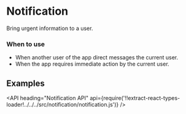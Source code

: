 <!--
Copyright (c) 2018 Uber Technologies, Inc.

This source code is licensed under the MIT license found in the
LICENSE file in the root directory of this source tree.
-->




# Notification

Bring urgent information to a user.

### When to use

- When another user of the app direct messages the current user.
- When the app requires immediate action by the current user.

## Examples

<Example title="Basic Usage" path="examples/notification/basic.js">
  <Basic />
</Example>

<Example title="Available Kinds" path="examples/notification/kinds.js">
  <Kinds />
</Example>

<Example title="Closeable" path="examples/notification/closeable.js">
  <Closeable />
</Example>

<Example title="Overrides" path="examples/notification/overrides.js">
  <Overrides />
</Example>

<Example title="Custom Dismiss" path="examples/notification/custom-dismiss.js">
  <CustomDismiss />
</Example>

<API
  heading="Notification API"
  api={require('!!extract-react-types-loader!../../../src/notification/notification.js')}
/>
